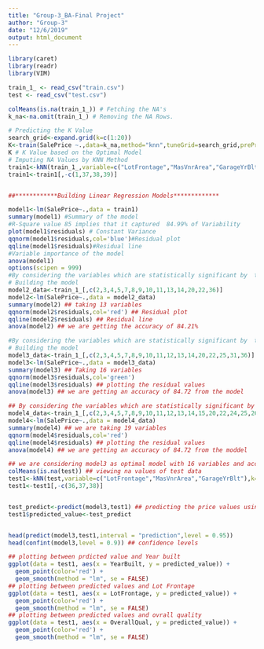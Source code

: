 ---
title: "Group-3_BA-Final Project"
author: "Group-3"
date: "12/6/2019"
output: html_document
---
```{r}
library(caret)
library(readr)
library(VIM)

train_1_ <- read_csv("train.csv")
test <- read_csv("test.csv")

colMeans(is.na(train_1_)) # Fetching the NA's
k_na<-na.omit(train_1_) # Removing the NA Rows.

# Predicting the K Value
search_grid<-expand.grid(k=c(1:20)) 
K<-train(SalePrice ~.,data=k_na,method="knn",tuneGrid=search_grid,preProcess='range')
K # K Value based on the Optimal Model
# Imputing NA Values by KNN Method
train1<-kNN(train_1_,variable=c("LotFrontage","MasVnrArea","GarageYrBlt"),k=13)
train1<-train1[,-c(1,37,38,39)]


##************Building Linear Regression Models*************

model1<-lm(SalePrice~.,data = train1)
summary(model1) #Summary of the model
#R-Square value 85 implies that it captured  84.99% of Variability
plot(model1$residuals) # Constant Variance
qqnorm(model1$residuals,col='blue')#Residual plot
qqline(model1$residuals)#Residual line
#Variable importance of the model
anova(model1)
options(scipen = 999)
#By considering the variables which are statistically significant by  taking the pr value cutoff as less than 0.000001
# Building the model
model2_data<-train_1_[,c(2,3,4,5,7,8,9,10,11,13,14,20,22,36)] 
model2<-lm(SalePrice~.,data = model2_data)
summary(model2) ## taking 13 variables
qqnorm(model2$residuals,col='red') ## Residual plot
qqline(model2$residuals) ## Residual line
anova(model2) ## we are getting the accuracy of 84.21%

#By considering the variables which are statistically significant by  taking the pr value cutoff as less than 0.01
# Building the model
model3_data<-train_1_[,c(2,3,4,5,7,8,9,10,11,12,13,14,20,22,25,31,36)]
model3<-lm(SalePrice~.,data = model3_data)
summary(model3) ## Taking 16 variables
qqnorm(model3$residuals,col='green')
qqline(model3$residuals) ## plotting the residual values
anova(model3) ## we are getting an accuracy of 84.72 from the model

## By considering the variables which are statistically significant by  taking the pr value cutoff as less than 0.1
model4_data<-train_1_[,c(2,3,4,5,7,8,9,10,11,12,13,14,15,20,22,24,25,26,31,36)]
model4<-lm(SalePrice~.,data = model4_data)
summary(model4) ## we are taking 19 variables
qqnorm(model4$residuals,col='red')
qqline(model4$residuals) ## plotting the residual values
anova(model4) ## we are getting an accuracy of 84.72 from the moddel

## we are considering model3 as optimal model with 16 variables and accuracy of 84.72%
colMeans(is.na(test)) ## viewing na values of test data
test1<-kNN(test,variable=c("LotFrontage","MasVnrArea","GarageYrBlt"),k=K$bestTune)
test1<-test1[,-c(36,37,38)]


test_predict<-predict(model3,test1) ## predicting the price values using the best model  
test1$predicted_value<-test_predict


head(predict(model3,test1,interval = "prediction",level = 0.95))
head(confint(model3,level = 0.9)) ## confidence levels

## plotting between prdicted value and Year built
ggplot(data = test1, aes(x = YearBuilt, y = predicted_value)) + 
  geom_point(color='red') +
  geom_smooth(method = "lm", se = FALSE)
## plotting between predicted values and Lot Frontage 
ggplot(data = test1, aes(x = LotFrontage, y = predicted_value)) + 
  geom_point(color='red') +
  geom_smooth(method = "lm", se = FALSE)
## plotting between predicted values and ovrall quality
ggplot(data = test1, aes(x = OverallQual, y = predicted_value)) + 
  geom_point(color='red') +
  geom_smooth(method = "lm", se = FALSE)
```

